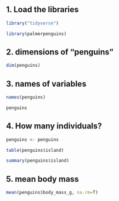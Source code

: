 
## 1. Load the libraries
```r
library("tidyverse")
```
```r
library(palmerpenguins)
```

## 2. dimensions of "penguins"
```r
dim(penguins)
```

## 3. names of variables
```r
names(penguins)
```

```r
penguins
```
## 4. How many individuals?
```r
penguins <- penguins
```

```r
table(penguins$island)
```

```r
summary(penguins$island)
```

## 5. mean body mass
```r
mean(penguins$body_mass_g, na.rm=T)
```

